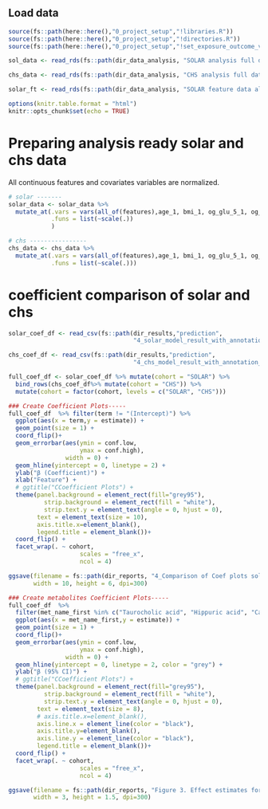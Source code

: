 ## Load data
```r
source(fs::path(here::here(),"0_project_setup","!libraries.R"))
source(fs::path(here::here(),"0_project_setup","!directories.R"))
source(fs::path(here::here(),"0_project_setup","!set_exposure_outcome_vars.R"))

sol_data <- read_rds(fs::path(dir_data_analysis, "SOLAR analysis full data.rds"))

chs_data <- read_rds(fs::path(dir_data_analysis, "CHS analysis full data.rds"))

solar_ft <- read_rds(fs::path(dir_data_analysis, "SOLAR feature data all modes.rds"))

options(knitr.table.format = "html")
knitr::opts_chunk$set(echo = TRUE)
```


# Preparing analysis ready solar and chs data
All continuous features and covariates variables are normalized.
```r
# solar -------
solar_data <- solar_data %>%
  mutate_at(.vars = vars(all_of(features),age_1, bmi_1, og_glu_5_1, og_glu120_1, tot_chol_1, tag_1 ),
            .funs = list(~scale(.))
            )

# chs ----------------
chs_data <- chs_data %>%
  mutate_at(.vars = vars(all_of(features),age_1, bmi_1, og_glu_5_1, og_glu120_1, tot_chol_1, tag_1),
            .funs = list(~scale(.)))
```


# coefficient comparison of solar and chs
```r
solar_coef_df <- read_csv(fs::path(dir_results,"prediction",
                                   "4_solar_model_result_with_annotation_5000.csv"))

chs_coef_df <- read_csv(fs::path(dir_results,"prediction",
                                   "4_chs_model_result_with_annotation_5000.csv"))

full_coef_df <- solar_coef_df %>% mutate(cohort = "SOLAR") %>%
  bind_rows(chs_coef_df%>% mutate(cohort = "CHS")) %>%
  mutate(cohort = factor(cohort, levels = c("SOLAR", "CHS")))

### Create Coefficient Plots-----
full_coef_df  %>% filter(term != "(Intercept)") %>%
  ggplot(aes(x = term,y = estimate)) +
  geom_point(size = 1) +
  coord_flip()+
  geom_errorbar(aes(ymin = conf.low,
                    ymax = conf.high),
                width = 0) +
  geom_hline(yintercept = 0, linetype = 2) +
  ylab("β (Coefficient)") +
  xlab("Feature") + 
  # ggtitle("CCoefficient Plots") +
  theme(panel.background = element_rect(fill="grey95"), 
          strip.background = element_rect(fill = "white"),
          strip.text.y = element_text(angle = 0, hjust = 0),
        text = element_text(size = 10),
        axis.title.x=element_blank(),
        legend.title = element_blank())+
  coord_flip() +
  facet_wrap(. ~ cohort, 
                    scales = "free_x",
                    ncol = 4)

ggsave(filename = fs::path(dir_reports, "4_Comparison of Coef plots solar and chs.png"), 
       width = 10, height = 6, dpi=300)

### Create metabolites Coefficient Plots-----
full_coef_df  %>% 
  filter(met_name_first %in% c("Taurocholic acid", "Hippuric acid", "Caprylic acid")) %>%
  ggplot(aes(x = met_name_first,y = estimate)) +
  geom_point(size = 1) +
  coord_flip()+
  geom_errorbar(aes(ymin = conf.low,
                    ymax = conf.high),
                width = 0) +
  geom_hline(yintercept = 0, linetype = 2, color = "grey") +
  ylab("β (95% CI)") +
  # ggtitle("CCoefficient Plots") +
  theme(panel.background = element_rect(fill="grey95"), 
          strip.background = element_rect(fill = "white"),
          strip.text.y = element_text(angle = 0, hjust = 0),
        text = element_text(size = 8),
        # axis.title.x=element_blank(),
        axis.line.x = element_line(color = "black"),
        axis.title.y=element_blank(),
        axis.line.y = element_line(color = "black"),
        legend.title = element_blank())+
  coord_flip() +
  facet_wrap(. ~ cohort, 
                    scales = "free_x",
                    ncol = 4)

ggsave(filename = fs::path(dir_reports, "Figure 3. Effect estimates for metabolites associated with prediabetes.jpg"), 
       width = 3, height = 1.5, dpi=300)
```

